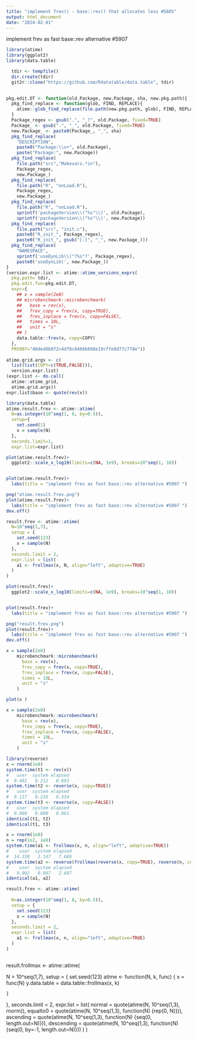 ```yaml
---
title: "implement frev() - base::rev() that allocates less #5885"
output: html_document
date: "2024-02-01"
---
```



implement frev as fast base::rev alternative #5907
```r


library(atime)
library(ggplot2)
library(data.table)

```

```r
  tdir <- tempfile()
  dir.create(tdir)
  git2r::clone("https://github.com/Rdatatable/data.table", tdir)
  
```


```r
pkg.edit.DT <- function(old.Package, new.Package, sha, new.pkg.path){
  pkg_find_replace <- function(glob, FIND, REPLACE){
    atime::glob_find_replace(file.path(new.pkg.path, glob), FIND, REPLACE)
  }
  Package_regex <- gsub(".", "_?", old.Package, fixed=TRUE)
  Package_ <- gsub(".", "_", old.Package, fixed=TRUE)
  new.Package_ <- paste0(Package_, "_", sha)
  pkg_find_replace(
    "DESCRIPTION", 
    paste0("Package:\\s+", old.Package),
    paste("Package:", new.Package))
  pkg_find_replace(
    file.path("src","Makevars.*in"),
    Package_regex,
    new.Package_)
  pkg_find_replace(
    file.path("R", "onLoad.R"),
    Package_regex,
    new.Package_)
  pkg_find_replace(
    file.path("R", "onLoad.R"),
    sprintf('packageVersion\\("%s"\\)', old.Package),
    sprintf('packageVersion\\("%s"\\)', new.Package))
  pkg_find_replace(
    file.path("src", "init.c"),
    paste0("R_init_", Package_regex),
    paste0("R_init_", gsub("[.]", "_", new.Package_)))
  pkg_find_replace(
    "NAMESPACE",
    sprintf('useDynLib\\("?%s"?', Package_regex),
    paste0('useDynLib(', new.Package_))
}
(version.expr.list <- atime::atime_versions_exprs(
  pkg.path= tdir,
  pkg.edit.fun=pkg.edit.DT,
  expr={
    ## x = sample(2e8)
    ## microbenchmark::microbenchmark(
    ##   base = rev(x),
    ##   frev_copy = frev(x, copy=TRUE),
    ##   frev_inplace = frev(x, copy=FALSE),
    ##   times = 10L,
    ##   unit = "s"
    ## )
    data.table::frev(x, copy=COPY)
  },
  PR5907="48ded0b8f2c4df8c8466b698e19cffe8d77c778e"))
  
atime.grid.args <- c(
  list(list(COPY=c(TRUE,FALSE))),
  version.expr.list)
(expr.list <- do.call(
  atime::atime_grid,
  atime.grid.args))
expr.list$base <- quote(rev(x))

library(data.table)
atime.result.frev <- atime::atime(
  N=as.integer(10^seq(1, 8, by=0.5)),
  setup={
    set.seed(1)
    x = sample(N)
  },
  seconds.limit=1,
  expr.list=expr.list)
```


```r
plot(atime.result.frev)+
  ggplot2::scale_x_log10(limits=c(NA, 1e9), breaks=10^seq(1, 10))


plot(atime.result.frev)+
  labs(title = "implement frev as fast base::rev alternative #5907 ")

png("atime.result.frev.png")
plot(atime.result.frev)+
  labs(title = "implement frev as fast base::rev alternative #5907 ")
dev.off()

```


```r
result.frev <- atime::atime(
  N=10^seq(1,7),
  setup = {
    set.seed(123)
    x = sample(N)
  },
  seconds.limit = 2,
  expr.list = list(
    a1 <- frollmax(x, N, align="left", adaptive=TRUE)
  )
)
```

```r
plot(result.frev)+
  ggplot2::scale_x_log10(limits=c(NA, 1e9), breaks=10^seq(1, 10))


plot(result.frev)+
  labs(title = "implement frev as fast base::rev alternative #5907 ")

png("result.frev.png")
plot(result.frev)+
  labs(title = "implement frev as fast base::rev alternative #5907 ")
dev.off()
```


```r
x = sample(2e8)
    microbenchmark::microbenchmark(
      base = rev(x),
      frev_copy = frev(x, copy=TRUE),
      frev_inplace = frev(x, copy=FALSE),
      times = 10L,
      unit = "s"
    )
```

```r
plot(x )
```





























```r
x = sample(2e8)
    microbenchmark::microbenchmark(
      base = rev(x),
      frev_copy = frev(x, copy=TRUE),
      frev_inplace = frev(x, copy=FALSE),
      times = 10L,
      unit = "s"
    )
```



```r
library(reverse)
x = rnorm(1e8)
system.time(t1 <- rev(x))
#   user  system elapsed 
#  0.481   0.212   0.693 
system.time(t2 <- reverse(x, copy=TRUE))
#   user  system elapsed 
#  0.117   0.216   0.334 
system.time(t3 <- reverse(x, copy=FALSE))
#   user  system elapsed 
#  0.060   0.000   0.061 
identical(t1, t2)
identical(t1, t3)

x = rnorm(1e8)
n = rep(1e2, 1e8)
system.time(a1 <- frollmax(x, n, align="left", adaptive=TRUE))
#    user  system elapsed 
#  14.330   3.147   7.669
system.time(a2 <- reverse(frollmax(reverse(x, copy=TRUE), reverse(n, copy=TRUE), align="right", adaptive=TRUE), copy=FALSE))
#    user  system elapsed 
#   9.092   0.807   2.687 
identical(a1, a2)
```



```r
result.frev <- atime::atime(
  
  N=as.integer(10^seq(1, 8, by=0.5)),
  setup = {
    set.seed(123)
    x = sample(N)
  },
  seconds.limit = 2,
  expr.list = list(
    a1 <- frollmax(x, n, align="left", adaptive=TRUE)
  )
)
```


```r

```

result.frollmax <- atime::atime(
  
  N = 10^seq(1,7),
  setup = {
    set.seed(123)
    atime <- function(N, k, func) {
      x = func(N)
      y.data.table = data.table::frollmax(x, k)
      
    }
  },
  seconds.limit = 2,
  expr.list = list(
    normal = quote(atime(N, 10^seq(1,3), rnorm)),
    equalto0 = quote(atime(N, 10^seq(1,3), function(N) {rep(0, N)})),
    ascending = quote(atime(N, 10^seq(1,3), function(N) {seq(0, length.out=N)})),
    descending = quote(atime(N, 10^seq(1,3), function(N) {seq(0, by=-1, length.out=N)}))
  )
)